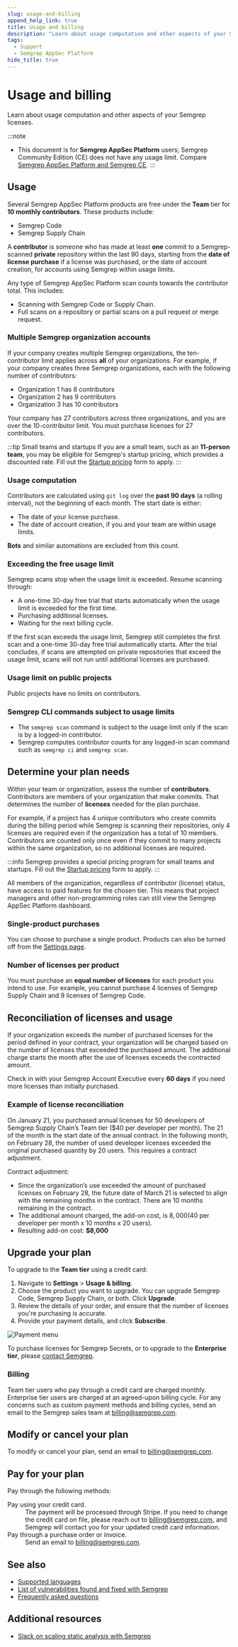 ```yaml
---
slug: usage-and-billing
append_help_link: true
title: Usage and billing
description: "Learn about usage computation and other aspects of your Semgrep licenses."
tags:
  - Support
  - Semgrep AppSec Platform
hide_title: true
---
```


# Usage and billing

Learn about usage computation and other aspects of your Semgrep licenses.

:::note
- This document is for **Semgrep AppSec Platform** users; Semgrep Community Edition (CE) does not have any usage limit. Compare [<i class="fa-regular fa-file-lines"></i> Semgrep AppSec Platform and Semgrep CE](/semgrep-pro-vs-oss).
:::

## Usage

Several Semgrep AppSec Platform products are free under the **Team** tier for **10 monthly contributors**. These products include:

- Semgrep Code
- Semgrep Supply Chain

A **contributor** is someone who has made at least **one** commit to a Semgrep-scanned **private** repository within the last 90 days, starting from the **date of license purchase** if a license was purchased, or the date of account creation, for accounts using Semgrep within usage limits.

Any type of Semgrep AppSec Platform scan counts towards the contributor total. This includes:

- Scanning with Semgrep Code or Supply Chain.
- Full scans on a repository or partial scans on a pull request or merge request.

### Multiple Semgrep organization accounts

If your company creates multiple Semgrep organizations, the ten-contributor limit applies across **all** of your organizations. For example, if your company creates three Semgrep organizations, each with the following number of contributors:

- Organization 1 has 8 contributors
- Organization 2 has 9 contributors
- Organization 3 has 10 contributors

Your company has 27 contributors across three organizations, and you are over the 10-contributor limit. You must purchase licenses for 27 contributors.

:::tip Small teams and startups
If you are a small team, such as an **11-person team**, you may be eligible for Semgrep's startup pricing, which provides a discounted rate. Fill out the [<i class="fas fa-external-link fa-xs"></i> Startup pricing](https://semgrep.dev/contact/contact-us-startups) form to apply.
:::

### Usage computation

Contributors are calculated using `git log` over the **past 90 days** (a rolling interval), not the beginning of each month. The start date is either:

- The date of your license purchase.
- The date of account creation, if you and your team are within usage limits.

**Bots** and similar automations are excluded from this count.

### Exceeding the free usage limit

Semgrep scans stop when the usage limit is exceeded. Resume scanning through:

- A one-time 30-day free trial that starts automatically when the usage limit is exceeded for the first time.
- Purchasing additional licenses.
- Waiting for the next billing cycle.

If the first scan exceeds the usage limit, Semgrep still completes the first scan and a one-time 30-day free trial automatically starts. After the trial concludes, if scans are attempted on private repositories that exceed the usage limit, scans will not run until additional licenses are purchased.

### Usage limit on public projects

Public projects have no limits on contributors.

### Semgrep CLI commands subject to usage limits

- The `semgrep scan` command is subject to the usage limit only if the scan is by a logged-in contributor.
- Semgrep computes contributor counts for any logged-in scan command such as `semgrep ci` and `semgrep scan`.

## Determine your plan needs

Within your team or organization, assess the number of **contributors**. Contributors are members of your organization that make commits. That determines the number of **licenses** needed for the plan purchase.

For example, if a project has 4 unique contributors who create commits during the billing period while Semgrep is scanning their repositories, only 4 licenses are required even if the organization has a total of 10 members. Contributors are counted only once even if they commit to many projects within the same organization, so no additional licenses are required.

:::info
Semgrep provides a special pricing program for small teams and startups. Fill out the [<i class="fas fa-external-link fa-xs"></i> Startup pricing](https://semgrep.dev/contact/contact-us-startups) form to apply.
:::

All members of the organization, regardless of contributor (license) status, have access to paid features for the chosen tier. This means that project managers and other non-programming roles can still view the Semgrep AppSec Platform dashboard.

### Single-product purchases

You can choose to purchase a single product. Products can also be turned off from the [Settings page](https://semgrep.dev/orgs/-/settings).

### Number of licenses per product

You must purchase an **equal number of licenses** for each product you intend to use. For example, you cannot purchase 4 licenses of Semgrep Supply Chain and 9 licenses of Semgrep Code.

## Reconciliation of licenses and usage

If your organization exceeds the number of purchased licenses for the period defined in your contract, your organization will be charged based on the number of licenses that exceeded the purchased amount. The additional charge starts the month after the use of licenses exceeds the contracted amount.

Check in with your Semgrep Account Executive every **60 days** if you need more licenses than initially purchased.

### Example of license reconciliation

On January 21, you purchased annual licenses for 50 developers of Semgrep Supply Chain’s Team tier ($40 per developer per month). The 21 of the month is the start date of the annual contract. In the following month, on February 28, the number of used developer licenses exceeded the original purchased quantity by 20 users. This requires a contract adjustment.

Contract adjustment:

- Since the organization’s use exceeded the amount of purchased licenses on February 28, the future date of March 21 is selected to align with the remaining months in the contract. There are 10 months remaining in the contract.
- The additional amount charged, the add-on cost, is $8,000 ($40 per developer per month x 10 months x 20 users).
- Resulting add-on cost: **$8,000**

## Upgrade your plan

To upgrade to the **Team tier** using a credit card:

1. Navigate to **Settings** > **Usage & billing**.
2. Choose the product you want to upgrade. You can upgrade Semgrep Code, Semgrep Supply Chain, or both. Click **Upgrade**.
3. Review the details of your order, and ensure that the number of licenses you're purchasing is accurate.
4. Provide your payment details, and click **Subscribe**.

![Payment menu](/img/billing-and-pricing-payment.png)<br />

To purchase licenses for Semgrep Secrets, or to upgrade to the **Enterprise tier**, please [contact Semgrep](https://semgrep.dev/contact-us).

### Billing

Team tier users who pay through a credit card are charged monthly. Enterprise tier users are charged at an agreed-upon billing cycle. For any concerns such as custom payment methods and billing cycles, send an email to the Semgrep sales team at [billing@semgrep.com](mailto:billing@semgrep.com).

## Modify or cancel your plan

To modify or cancel your plan, send an email to [billing@semgrep.com](mailto:billing@semgrep.com).

## Pay for your plan

Pay through the following methods:

<dl>
  <dt>Pay using your credit card.</dt>
  <dd>The payment will be processed through Stripe. If you need to change the credit card on file, please reach out to <a href="mailto:billing@semgrep.com">billing@semgrep.com</a>, and Semgrep will contact you for your updated credit card information.</dd>
  <dt>Pay through a purchase order or invoice.</dt>
  <dd>
    Send an email to <a href="mailto:billing@semgrep.com">billing@semgrep.com</a>.
  </dd>
</dl>

## See also

- [Supported languages](/supported-languages)
- [List of vulnerabilities found and fixed with Semgrep](/trophy-case)
- [Frequently asked questions](/faq/overview)

## Additional resources

- [Slack on scaling static analysis with Semgrep](https://semgrep.dev/blog/2021/slack-presents-semgrep-at-def-con-appsec-village/)
